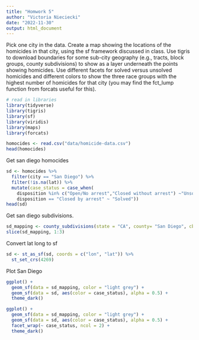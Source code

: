 ```yaml
---
title: "Homwork 5"
author: "Victoria Nieciecki"
date: "2022-11-30"
output: html_document
---
```


Pick one city in the data. Create a map showing the locations of the homicides in that city, using the sf framework discussed in class. Use tigris to download boundaries for some sub-city geography (e.g., tracts, block groups, county subdivisions) to show as a layer underneath the points showing homicides. Use different facets for solved versus unsolved homicides and different colors to show the three race groups with the highest number of homicides for that city (you may find the fct_lump function from forcats useful for this).

```r
# read in libraries
library(tidyverse)
library(tigris)
library(sf)
library(viridis)
library(maps)
library(forcats)

```


```r
homocides <- read.csv("data/homicide-data.csv")
head(homocides)

```
Get san diego homocides
```r
sd <- homocides %>%
  filter(city == "San Diego") %>%
  filter(!is.na(lat)) %>%
  mutate(case_status = case_when(
    disposition %in% c("Open/No arrest","Closed without arrest") ~"Unsolved",
    disposition == "Closed by arrest" ~ "Solved"))
head(sd)

```
Get san diego subdivisions.
```r
sd_mapping <- county_subdivisions(state = "CA", county= "San Diego", cb = TRUE)
slice(sd_mapping, 1:3)

```

Convert lat long to sf
```r

sd <- st_as_sf(sd, coords = c("lon", "lat")) %>% 
  st_set_crs(4269)

```

Plot San Diego
```r

ggplot() + 
  geom_sf(data = sd_mapping, color = "light grey") +
  geom_sf(data = sd, aes(color = case_status), alpha = 0.5) +
  theme_dark()

```

```r
ggplot() + 
  geom_sf(data = sd_mapping, color = "light grey") +
  geom_sf(data = sd, aes(color = case_status), alpha = 0.5) +
  facet_wrap(~ case_status, ncol = 2) +
  theme_dark()

```

